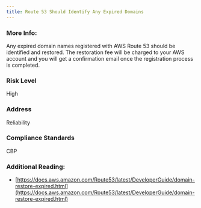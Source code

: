 ```yaml
---
title: Route 53 Should Identify Any Expired Domains
---
```


### More Info:

Any expired domain names registered with AWS Route 53 should be identified and restored. The restoration fee will be charged to your AWS account and you will get a confirmation email once the registration process is completed.

### Risk Level

High

### Address

Reliability

### Compliance Standards

CBP

### Additional Reading:

- [https://docs.aws.amazon.com/Route53/latest/DeveloperGuide/domain-restore-expired.html](https://docs.aws.amazon.com/Route53/latest/DeveloperGuide/domain-restore-expired.html)
